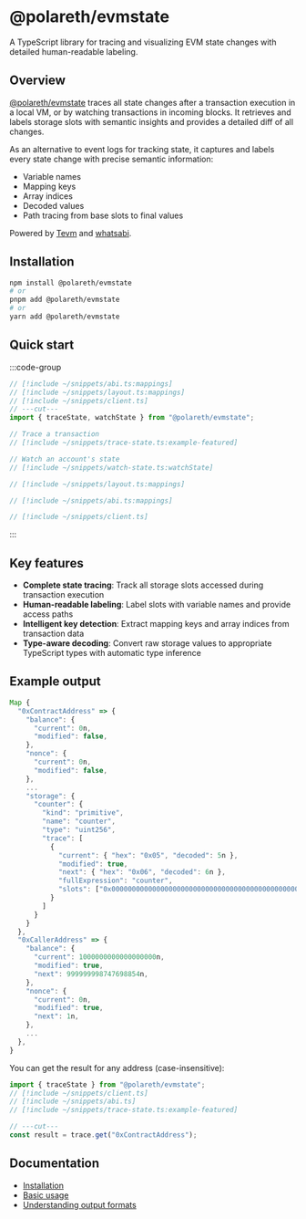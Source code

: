 # @polareth/evmstate

A TypeScript library for tracing and visualizing EVM state changes with detailed human-readable labeling.

## Overview

[@polareth/evmstate](https://www.npmjs.com/package/@polareth/evmstate) traces all state changes after a transaction execution in a local VM, or by watching transactions in incoming blocks. It retrieves and labels storage slots with semantic insights and provides a detailed diff of all changes.

As an alternative to event logs for tracking state, it captures and labels every state change with precise semantic information:

- Variable names
- Mapping keys
- Array indices
- Decoded values
- Path tracing from base slots to final values

Powered by [Tevm](https://github.com/evmts/tevm-monorepo) and [whatsabi](https://github.com/shazow/whatsabi).

## Installation

```bash
npm install @polareth/evmstate
# or
pnpm add @polareth/evmstate
# or
yarn add @polareth/evmstate
```

## Quick start

:::code-group

```ts twoslash [example.ts]
// [!include ~/snippets/abi.ts:mappings] 
// [!include ~/snippets/layout.ts:mappings] 
// [!include ~/snippets/client.ts] 
// ---cut---
import { traceState, watchState } from "@polareth/evmstate";

// Trace a transaction
// [!include ~/snippets/trace-state.ts:example-featured] 

// Watch an account's state
// [!include ~/snippets/watch-state.ts:watchState] 
```

```ts twoslash [layout.ts]
// [!include ~/snippets/layout.ts:mappings] 
```

```ts twoslash [abi.ts]
// [!include ~/snippets/abi.ts:mappings] 
```

```ts twoslash [client.ts]
// [!include ~/snippets/client.ts] 
```

:::

## Key features

- **Complete state tracing**: Track all storage slots accessed during transaction execution
- **Human-readable labeling**: Label slots with variable names and provide access paths
- **Intelligent key detection**: Extract mapping keys and array indices from transaction data
- **Type-aware decoding**: Convert raw storage values to appropriate TypeScript types with automatic type inference

## Example output

```typescript
Map {
  "0xContractAddress" => {
    "balance": {
      "current": 0n,
      "modified": false,
    },
    "nonce": {
      "current": 0n,
      "modified": false,
    },
    ...
    "storage": {
      "counter": {
        "kind": "primitive",
        "name": "counter",
        "type": "uint256",
        "trace": [
          {
            "current": { "hex": "0x05", "decoded": 5n },
            "modified": true,
            "next": { "hex": "0x06", "decoded": 6n },
            "fullExpression": "counter",
            "slots": ["0x0000000000000000000000000000000000000000000000000000000000000000"]
          }
        ]
      }
    }
  },
  "0xCallerAddress" => {
    "balance": {
      "current": 1000000000000000000n,
      "modified": true,
      "next": 999999998747698854n,
    },
    "nonce": {
      "current": 0n,
      "modified": true,
      "next": 1n,
    },
    ...
  },
}
```

You can get the result for any address (case-insensitive):

```ts twoslash
import { traceState } from "@polareth/evmstate";
// [!include ~/snippets/client.ts]
// [!include ~/snippets/abi.ts]
// [!include ~/snippets/trace-state.ts:example-featured]

// ---cut---
const result = trace.get("0xContractAddress");
```



## Documentation

- [Installation](/guides/installation)
- [Basic usage](/guides/basic-usage)
- [Understanding output formats](/reference/output-format)
